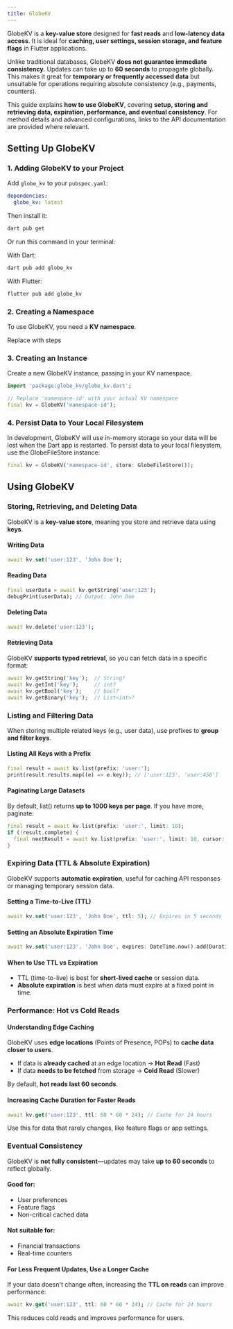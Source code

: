 ```yaml
---
title: GlobeKV
---
```


GlobeKV is a **key-value store** designed for **fast reads** and **low-latency data access**. It is ideal for **caching, user settings, session storage, and feature flags** in Flutter applications.

Unlike traditional databases, GlobeKV **does not guarantee immediate consistency**. Updates can take up to **60 seconds** to propagate globally. This makes it great for **temporary or frequently accessed data** but unsuitable for operations requiring absolute consistency (e.g., payments, counters).

This guide explains **how to use GlobeKV**, covering **setup, storing and retrieving data, expiration, performance, and eventual consistency**. For method details and advanced configurations, links to the API documentation are provided where relevant.

## Setting Up GlobeKV

### 1. Adding GlobeKV to your Project

Add `globe_kv` to your `pubspec.yaml`:

```yaml
dependencies:
  globe_kv: latest
```

Then install it:

```bash
dart pub get
```

Or run this command in your terminal:

With Dart:

```bash
dart pub add globe_kv
```

With Flutter:

```bash
flutter pub add globe_kv
```

### 2. Creating a Namespace

To use GlobeKV, you need a **KV namespace**.

Replace with steps

### 3. Creating an Instance

Create a new GlobeKV instance, passing in your KV namespace.

```dart
import 'package:globe_kv/globe_kv.dart';

// Replace 'namespace-id' with your actual KV namespace
final kv = GlobeKV('namespace-id');
```

### 4. Persist Data to Your Local Filesystem

In development, GlobeKV will use in-memory storage so your data will be lost when the Dart app is restarted. To persist data to your local filesystem, use the GlobeFileStore instance:

```dart
final kv = GlobeKV('namespace-id', store: GlobeFileStore());
```

## Using GlobeKV

### Storing, Retrieving, and Deleting Data

GlobeKV is a **key-value store**, meaning you store and retrieve data using **keys**.

#### Writing Data

```dart
await kv.set('user:123', 'John Doe');
```

#### Reading Data

```dart
final userData = await kv.getString('user:123');
debugPrint(userData); // Output: John Doe
```

#### Deleting Data

```dart
await kv.delete('user:123');
```

#### Retrieving Data

GlobeKV **supports typed retrieval**, so you can fetch data in a specific format:

```dart
await kv.getString('key');  // String?
await kv.getInt('key');     // int?
await kv.getBool('key');    // bool?
await kv.getBinary('key');  // List<int>?
```

### Listing and Filtering Data

When storing multiple related keys (e.g., user data), use prefixes to **group and filter keys**.

#### Listing All Keys with a Prefix

```dart
final result = await kv.list(prefix: 'user:');
print(result.results.map((e) => e.key)); // ['user:123', 'user:456']
```

#### Paginating Large Datasets

By default, list() returns **up to 1000 keys per page**. If you have more, paginate:

```dart
final result = await kv.list(prefix: 'user:', limit: 10);
if (!result.complete) {
  final nextResult = await kv.list(prefix: 'user:', limit: 10, cursor: result.cursor!);
}
```

### Expiring Data (TTL & Absolute Expiration)

GlobeKV supports **automatic expiration**, useful for caching API responses or managing temporary session data.

#### Setting a Time-to-Live (TTL)

```dart
await kv.set('user:123', 'John Doe', ttl: 5); // Expires in 5 seconds
```

#### Setting an Absolute Expiration Time

```dart
await kv.set('user:123', 'John Doe', expires: DateTime.now().add(Duration(minutes: 5)));
```

#### When to Use TTL vs Expiration

- TTL (time-to-live) is best for **short-lived cache** or session data.
- **Absolute expiration** is best when data must expire at a fixed point in time.

### Performance: Hot vs Cold Reads

#### Understanding Edge Caching

GlobeKV uses **edge locations** (Points of Presence, POPs) to **cache data closer to users**.

- If data is **already cached** at an edge location → **Hot Read** (Fast)
- If data **needs to be fetched** from storage → **Cold Read** (Slower)

By default, **hot reads last 60 seconds**.

#### Increasing Cache Duration for Faster Reads

```dart
await kv.get('user:123', ttl: 60 * 60 * 24); // Cache for 24 hours
```

Use this for data that rarely changes, like feature flags or app settings.

### Eventual Consistency

GlobeKV is **not fully consistent**—updates may take **up to 60 seconds** to reflect globally.

#### Good for:

- User preferences
- Feature flags
- Non-critical cached data

#### Not suitable for:

- Financial transactions
- Real-time counters

#### For Less Frequent Updates, Use a Longer Cache

If your data doesn't change often, increasing the **TTL on reads** can improve performance:

```dart
await kv.get('user:123', ttl: 60 * 60 * 24); // Cache for 24 hours
```

This reduces cold reads and improves performance for users.

